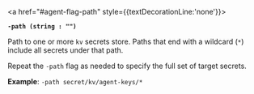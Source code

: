 <a id="agent-flag-path" />

<a href="#agent-flag-path" style={{textDecorationLine:'none'}}>

**`-path (string : "")`**

</a>

Path to one or more `kv` secrets store. Paths that end with a wildcard (`*`)
include all secrets under that path.

Repeat the `-path` flag as needed to specify the full set of target secrets.


**Example**: `-path secret/kv/agent-keys/*`


